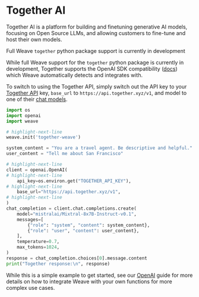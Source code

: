 # Together AI

Together AI is a platform for building and finetuning generative AI models, focusing on Open Source LLMs, and allowing customers to fine-tune and host their own models.

<Info>

Full Weave `together` python package support is currently in development

</Info>

While full Weave support for the `together` python package is currently in development, Together supports the OpenAI SDK compatibility ([docs](https://docs.together.ai/docs/openai-api-compatibility)) which Weave automatically detects and integrates with.

To switch to using the Together API, simply switch out the API key to your [Together API](https://docs.together.ai/docs/get-started#access-your-api-key) key, `base_url` to `https://api.together.xyz/v1`, and model to one of their [chat models](https://docs.together.ai/docs/inference-models#chat-models).

```python
import os
import openai
import weave

# highlight-next-line
weave.init('together-weave')

system_content = "You are a travel agent. Be descriptive and helpful."
user_content = "Tell me about San Francisco"

# highlight-next-line
client = openai.OpenAI(
# highlight-next-line
    api_key=os.environ.get("TOGETHER_API_KEY"),
# highlight-next-line
    base_url="https://api.together.xyz/v1",
# highlight-next-line
)
chat_completion = client.chat.completions.create(
    model="mistralai/Mixtral-8x7B-Instruct-v0.1",
    messages=[
        {"role": "system", "content": system_content},
        {"role": "user", "content": user_content},
    ],
    temperature=0.7,
    max_tokens=1024,
)
response = chat_completion.choices[0].message.content
print("Together response:\n", response)
```

While this is a simple example to get started, see our [OpenAI](/guides/integrations/openai#track-your-own-ops) guide for more details on how to integrate Weave with your own functions for more complex use cases.
